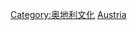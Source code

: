 {{Catnav|頁面分類|地理|国家|欧洲国家|奧地利}}
{{Catnav|頁面分類|地理|国家|按國家分類|各國教育}}
{{Catnav|頁面分類|各種主題的頁面分類|按國家分類|各國教育}}
{{Commons category|Education in Austria}}

[[Category:奥地利文化|Category:奥地利文化]]
[[Category:欧洲各国教育|Austria]]